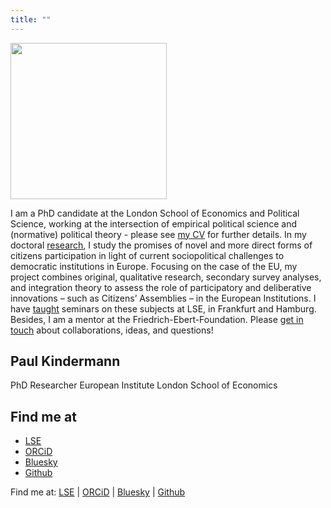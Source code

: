 ```yaml
---
title: ""
---
```

::: {.content-wrapper}
::: {.main-content}
::: {.profile-container}
::: {.profile-image}
![](personalphoto.jpeg){.img-fluid width="250" height="250"}
:::
::: {.profile-content}
I am a PhD candidate at the London School of Economics and Political Science, working at the intersection of empirical political science and (normative) political theory - please see [my CV](CV.qmd) for further details. In my doctoral [research](research.qmd), I study the promises of novel and more direct forms of citizens participation in light of current sociopolitical challenges to democratic institutions in Europe. Focusing on the case of the EU, my project combines original, qualitative research, secondary survey analyses, and integration theory to assess the role of participatory and deliberative innovations – such as Citizens’ Assemblies – in the European Institutions. I have [taught](teaching.qmd) seminars on these subjects at LSE, in Frankfurt and Hamburg. Besides, I am a mentor at the Friedrich-Ebert-Foundation. Please [get in touch](contact.qmd) about collaborations, ideas, and questions!
:::
:::
:::

::: {.sidebar-links}
## Paul Kindermann
PhD Researcher
European Institute
London School of Economics

## Find me at
- [LSE](https://www.lse.ac.uk/european-institute/people/kindermann-paul)
- [ORCiD](https://orcid.org/0000-0002-0695-9509)
- [Bluesky](https://bsky.app/profile/paulkindermann.bsky.social)
- [Github](https://github.com/PAKindermann)
:::
::: {.mobile-find-me}
Find me at: [LSE](https://www.lse.ac.uk/european-institute/people/kindermann-paul) | [ORCiD](https://orcid.org/0000-0002-0695-9509) | [Bluesky](https://bsky.app/profile/paulkindermann.bsky.social) | [Github](https://github.com/PAKindermann)
:::
:::